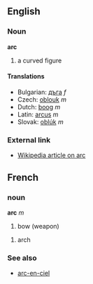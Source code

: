 ==English==
===Noun===
'''arc'''

# a curved figure

====Translations====

*Bulgarian: [[дъга]] ''f''
*Czech: [[oblouk]] ''m''
*Dutch: [[boog]] ''m''
*Latin: [[arcus]] ''m''
*Slovak: [[oblúk]] ''m''

===External link===

*[[en:arc|Wikipedia article on arc]]

==French==
===noun===
'''arc''' ''m''

# bow (weapon)

# arch

===See also===
*[[arc-en-ciel]]